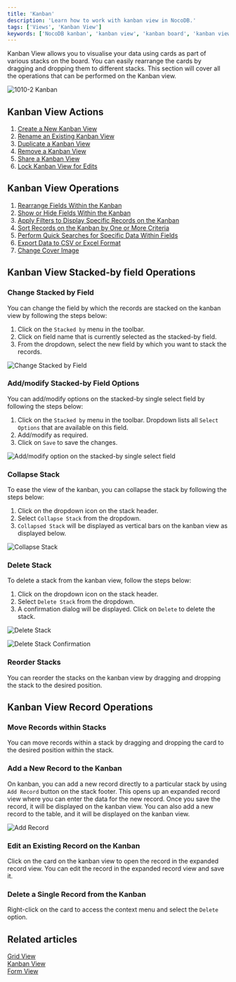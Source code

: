 ```yaml
---
title: 'Kanban'
description: 'Learn how to work with kanban view in NocoDB.'
tags: ['Views', 'Kanban View']
keywords: ['NocoDB kanban', 'kanban view', 'kanban board', 'kanban view operations']
---
```


Kanban View allows you to visualise your data using cards as part of various stacks on the board. You can easily rearrange the cards by dragging and dropping them to different stacks. This section will cover all the operations that can be performed on the Kanban view.

![1010-2 Kanban](/img/v2/views/kanban.png)

## Kanban View Actions
1. [Create a New Kanban View](/docs/product-docs/views/create-view#create-new-view)
2. [Rename an Existing Kanban View](/docs/product-docs/views/actions-on-view#rename-view)
3. [Duplicate a Kanban View](/docs/product-docs/views/actions-on-view#duplicate-view)
4. [Remove a Kanban View](/docs/product-docs/views/actions-on-view#delete-view)
5. [Share a Kanban View](/docs/product-docs/views/share-view)
6. [Lock Kanban View for Edits](/docs/product-docs/views#view-permission-types)

## Kanban View Operations
1. [Rearrange Fields Within the Kanban](/docs/product-docs/table-operations/field-operations#rearranging-fields)
2. [Show or Hide Fields Within the Kanban](/docs/product-docs/table-operations/field-operations#showhide-fields)
3. [Apply Filters to Display Specific Records on the Kanban](/docs/product-docs/table-operations/filter)
4. [Sort Records on the Kanban by One or More Criteria](/docs/product-docs/table-operations/sort)
5. [Perform Quick Searches for Specific Data Within Fields](/docs/product-docs/table-operations/search)
6. [Export Data to CSV or Excel Format](/docs/product-docs/table-operations/download#download-data)
7. [Change Cover Image](/docs/product-docs/table-operations/field-operations#change-cover-field-gallerykanban-view)

## Kanban View Stacked-by field Operations
### Change Stacked by Field 
You can change the field by which the records are stacked on the kanban view by following the steps below:
1. Click on the `Stacked by` menu in the toolbar. 
2. Click on field name that is currently selected as the stacked-by field. 
3. From the dropdown, select the new field by which you want to stack the records.  
  
![Change Stacked by Field](/img/v2/views/kanban-change-stack.png)

### Add/modify Stacked-by Field Options 
You can add/modify options on the stacked-by single select field by following the steps below:
1. Click on the `Stacked by` menu in the toolbar. Dropdown lists all `Select Options` that are available on this field. 
2. Add/modify as required.
3. Click on `Save` to save the changes.
  
![Add/modify option on the stacked-by single select field](/img/v2/views/kanban-edit-stack-options.png)

### Collapse Stack
To ease the view of the kanban, you can collapse the stack by following the steps below:
1. Click on the dropdown icon on the stack header.
2. Select `Collapse Stack` from the dropdown.
3. `Collapsed Stack` will be displayed as vertical bars on the kanban view as displayed below.

![Collapse Stack](/img/v2/views/kanban-collapse-stack.png)

### Delete Stack
To delete a stack from the kanban view, follow the steps below:
1. Click on the dropdown icon on the stack header.
2. Select `Delete Stack` from the dropdown.
3. A confirmation dialog will be displayed. Click on `Delete` to delete the stack.

![Delete Stack](/img/v2/views/kanban-delete-stack.png)

![Delete Stack Confirmation](/img/v2/views/kanban-delete-stack-confirmation.png)

### Reorder Stacks
You can reorder the stacks on the kanban view by dragging and dropping the stack to the desired position.
 

## Kanban View Record Operations
### Move Records within Stacks
You can move records within a stack by dragging and dropping the card to the desired position within the stack.

### Add a New Record to the Kanban
On kanban, you can add a new record directly to a particular stack by using `Add Record` button on the stack footer. This opens up an expanded record view where you can enter the data for the new record. Once you save the record, it will be displayed on the kanban view. You can also add a new record to the table, and it will be displayed on the kanban view.  
  
![Add Record](/img/v2/views/kanban-add-record.png)
  
### Edit an Existing Record on the Kanban
Click on the card on the kanban view to open the record in the expanded record view. You can edit the record in the expanded record view and save it.
  
### Delete a Single Record from the Kanban
Right-click on the card to access the context menu and select the `Delete` option.
  


## Related articles
[Grid View](/docs/product-docs/views/view-types/grid)  
[Kanban View](/docs/product-docs/views/view-types/kanban)  
[Form View](/docs/product-docs/views/view-types/form)  
